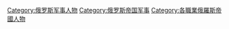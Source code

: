 [[Category:俄罗斯军事人物|Category:俄罗斯军事人物]]
[[Category:俄罗斯帝国军事|Category:俄罗斯帝国军事]]
[[Category:各職業俄羅斯帝國人物|Category:各職業俄羅斯帝國人物]]
